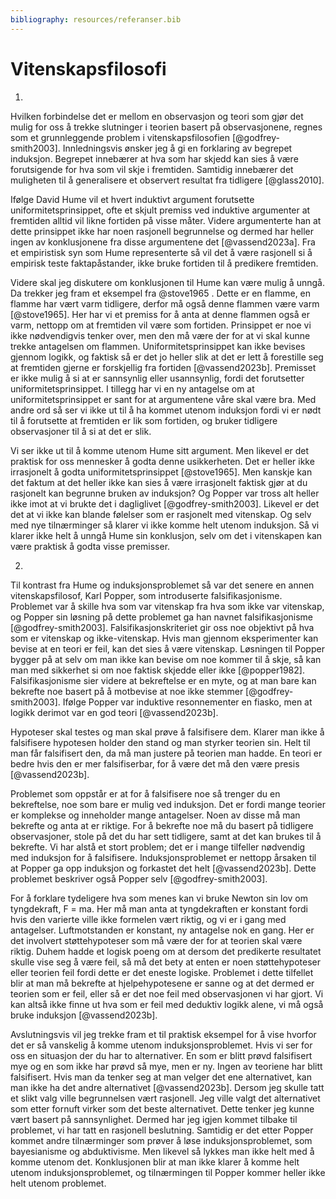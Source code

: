 ```yaml
---
bibliography: resources/referanser.bib
---
```


# Vitenskapsfilosofi

1.  

Hvilken forbindelse det er mellom en observasjon og teori som gjør det mulig for oss å trekke slutninger i teorien basert på observasjonene, regnes som et grunnleggende problem i vitenskapsfilosofien [@godfrey-smith2003]. Innledningsvis ønsker jeg å gi en forklaring av begrepet induksjon. Begrepet innebærer at hva som har skjedd kan sies å være forutsigende for hva som vil skje i fremtiden. Samtidig innebærer det muligheten til å generalisere et observert resultat fra tidligere [@glass2010].

Ifølge David Hume vil et hvert induktivt argument forutsette uniformitetsprinsippet, ofte et skjult premiss ved induktive argumenter at fremtiden alltid vil likne fortiden på visse måter. Videre argumenterte han at dette prinsippet ikke har noen rasjonell begrunnelse og dermed har heller ingen av konklusjonene fra disse argumentene det [@vassend2023a]. Fra et empiristisk syn som Hume representerte så vil det å være rasjonell si å empirisk teste faktapåstander, ikke bruke fortiden til å predikere fremtiden.

Videre skal jeg diskutere om konklusjonen til Hume kan være mulig å unngå. Da trekker jeg fram et eksempel fra @stove1965 . Dette er en flamme, en flamme har vært varm tidligere, derfor må også denne flammen være varm [@stove1965]. Her har vi et premiss for å anta at denne flammen også er varm, nettopp om at fremtiden vil være som fortiden. Prinsippet er noe vi ikke nødvendigvis tenker over, men den må være der for at vi skal kunne trekke antagelsen om flammen. Uniformitetsprinsippet kan ikke bevises gjennom logikk, og faktisk så er det jo heller slik at det er lett å forestille seg at fremtiden gjerne er forskjellig fra fortiden [@vassend2023b]. Premisset er ikke mulig å si at er sannsynlig eller usannsynlig, fordi det forutsetter uniformitetsprinsippet. I tillegg har vi en ny antagelse om at uniformitetsprinsippet er sant for at argumentene våre skal være bra. Med andre ord så ser vi ikke ut til å ha kommet utenom induksjon fordi vi er nødt til å forutsette at fremtiden er lik som fortiden, og bruker tidligere observasjoner til å si at det er slik.

Vi ser ikke ut til å komme utenom Hume sitt argument. Men likevel er det praktisk for oss mennesker å godta denne usikkerheten. Det er heller ikke irrasjonelt å godta uniformitetsprinsippet [@stove1965]. Men kanskje kan det faktum at det heller ikke kan sies å være irrasjonelt faktisk gjør at du rasjonelt kan begrunne bruken av induksjon? Og Popper var tross alt heller ikke imot at vi brukte det i dagliglivet [@godfrey-smith2003]. Likevel er det det at vi ikke kan blande følelser som er rasjonelt med vitenskap. Og selv med nye tilnærminger så klarer vi ikke komme helt utenom induksjon. Så vi klarer ikke helt å unngå Hume sin konklusjon, selv om det i vitenskapen kan være praktisk å godta visse premisser.

2.  

Til kontrast fra Hume og induksjonsproblemet så var det senere en annen vitenskapsfilosof, Karl Popper, som introduserte falsifikasjonisme. Problemet var å skille hva som var vitenskap fra hva som ikke var vitenskap, og Popper sin løsning på dette problemet ga han navnet falsifikasjonisme [@godfrey-smith2003]. Falsifikasjonskriteriet gir oss noe objektivt på hva som er vitenskap og ikke-vitenskap. Hvis man gjennom eksperimenter kan bevise at en teori er feil, kan det sies å være vitenskap. Løsningen til Popper bygger på at selv om man ikke kan bevise om noe kommer til å skje, så kan man med sikkerhet si om noe faktisk skjedde eller ikke [@popper1982]. Falsifikasjonisme sier videre at bekreftelse er en myte, og at man bare kan bekrefte noe basert på å motbevise at noe ikke stemmer [@godfrey-smith2003]. Ifølge Popper var induktive resonnementer en fiasko, men at logikk derimot var en god teori [@vassend2023b].

Hypoteser skal testes og man skal prøve å falsifisere dem. Klarer man ikke å falsifisere hypotesen holder den stand og man styrker teorien sin. Helt til man får falsifisert den, da må man justere på teorien man hadde. En teori er bedre hvis den er mer falsifiserbar, for å være det må den være presis [@vassend2023b].

Problemet som oppstår er at for å falsifisere noe så trenger du en bekreftelse, noe som bare er mulig ved induksjon. Det er fordi mange teorier er komplekse og inneholder mange antagelser. Noen av disse må man bekrefte og anta at er riktige. For å bekrefte noe må du basert på tidligere observasjoner, stole på det du har sett tidligere, samt at det kan brukes til å bekrefte. Vi har alstå et stort problem; det er i mange tilfeller nødvendig med induksjon for å falsifisere. Induksjonsproblemet er nettopp årsaken til at Popper ga opp induksjon og forkastet det helt [@vassend2023b]. Dette problemet beskriver også Popper selv [@godfrey-smith2003].

For å forklare tydeligere hva som menes kan vi bruke Newton sin lov om tyngdekraft, F = ma. Her må man anta at tyngdekraften er konstant fordi hvis den varierte ville ikke formelen vært riktig, og vi er i gang med antagelser. Luftmotstanden er konstant, ny antagelse nok en gang. Her er det involvert støttehypoteser som må være der for at teorien skal være riktig. Duhem hadde et logisk poeng om at dersom det predikerte resultatet skulle vise seg å være feil, så må det bety at enten er noen støttehypoteser eller teorien feil fordi dette er det eneste logiske. Problemet i dette tilfellet blir at man må bekrefte at hjelpehypotesene er sanne og at det dermed er teorien som er feil, eller så er det noe feil med observasjonen vi har gjort. Vi kan altså ikke finne ut hva som er feil med deduktiv logikk alene, vi må også bruke induksjon [@vassend2023b].

Avslutningsvis vil jeg trekke fram et til praktisk eksempel for å vise hvorfor det er så vanskelig å komme utenom induksjonsproblemet. Hvis vi ser for oss en situasjon der du har to alternativer. En som er blitt prøvd falsifisert mye og en som ikke har prøvd så mye, men er ny. Ingen av teoriene har blitt falsifisert. Hvis man da tenker seg at man velger det ene alternativet, kan man ikke ha det andre alternativet [@vassend2023b]. Dersom jeg skulle tatt et slikt valg ville begrunnelsen vært rasjonell. Jeg ville valgt det alternativet som etter fornuft virker som det beste alternativet. Dette tenker jeg kunne vært basert på sannsynlighet. Dermed har jeg igjen kommet tilbake til problemet, vi har tatt en rasjonell beslutning. Samtidig er det etter Popper kommet andre tilnærminger som prøver å løse induksjonsproblemet, som bayesianisme og abduktivisme. Men likevel så lykkes man ikke helt med å komme utenom det. Konklusjonen blir at man ikke klarer å komme helt utenom induksjonsproblemet, og tilnærmingen til Popper kommer heller ikke helt utenom problemet.
